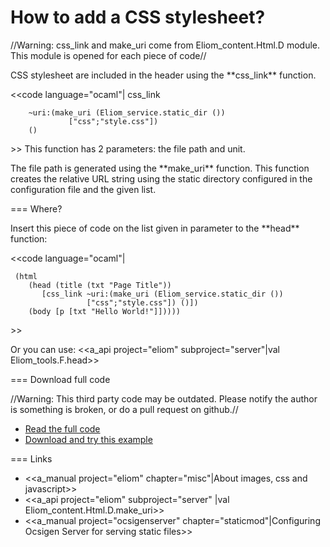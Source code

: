 =How to add a CSS stylesheet?=

//Warning: css_link and make_uri come from Eliom_content.Html.D module. This module is opened for each piece of code//

CSS stylesheet are included in the header using the **css_link** function.

<<code language="ocaml"|
css_link
     ~uri:(make_uri (Eliom_service.static_dir ())
              ["css";"style.css"])
     ()
>>
This function has 2 parameters: the file path and unit.

The file path is generated using the **make_uri** function. This function creates the relative URL string using the static directory configured in the configuration file and the given list.

=== Where?

Insert this piece of code on the list given in parameter to the **head** function:

<<code language="ocaml"|
  (html
     (head (title (txt "Page Title"))
        [css_link ~uri:(make_uri (Eliom_service.static_dir ())
	        	  ["css";"style.css"]) ()])
     (body [p [txt "Hello World!"]]))))
>>

Or you can use:
<<a_api project="eliom" subproject="server"|val Eliom_tools.F.head>>



=== Download full code

//Warning: This third party code may be outdated. Please notify the author is something is broken, or do a pull request on github.//

* [[https://github.com/db0company/Ocsigen-Quick-Howto/blob/master/css/example.eliom|Read the full code]]
* [[https://github.com/db0company/Ocsigen-Quick-Howto|Download and try this example]]

=== Links

* <<a_manual project="eliom" chapter="misc"|About images, css and javascript>>
* <<a_api project="eliom" subproject="server" |val Eliom_content.Html.D.make_uri>>
* <<a_manual project="ocsigenserver" chapter="staticmod"|Configuring Ocsigen Server for serving static files>>
